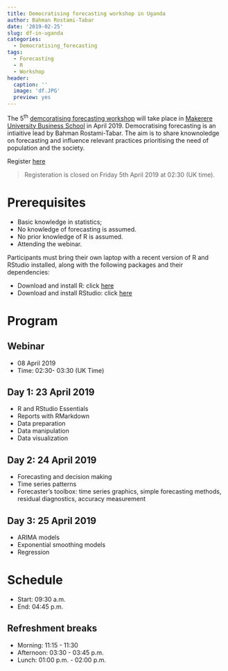 ```yaml
---
title: Democratising forecasting workshop in Uganda
author: Bahman Rostami-Tabar
date: '2019-02-25'
slug: df-in-uganda
categories:
  - Democratising_forecasting
tags:
  - Forecasting
  - R
  - Workshop
header:
  caption: ''
  image: 'df.JPG'
  preview: yes
---
```


The 5^th^ [demcoratising forecasting workshop](https://www.bahmanrt.com/#democtarisingf)  will take place in [Makerere University Business School](https://mubs.ac.ug/) in April 2019.
Democratising forecasting is an intiaitive lead by Bahman Rostami-Tabar. The aim is to share knownoledge on forecasting and influence relevant practices prioritising the need of population and the society.

Register [here](https://www.eventbrite.co.uk/e/forecasting-using-r-tickets-57419969675)

>Registeration is closed on Friday 5th April 2019 at 02:30 (UK time).

# Prerequisites

- Basic knowledge in statistics;
- No knowledge of forecasting is assumed.
- No prior knowledge of R is assumed.
- Attending the webinar.

Participants must bring their own laptop with a recent version of R and RStudio installed, along with the following packages and their dependencies:

- Download and install R: click [here](https://cloud.r-project.org/)
- Download and install RStudio: click [here](https://www.rstudio.com/products/rstudio/download/#download)

# Program

## Webinar 
  - 08 April 2019
  - Time: 02:30- 03:30 (UK Time)

## Day 1: 23 April 2019

  - R and RStudio Essentials
  - Reports with RMarkdown
  - Data preparation
  - Data manipulation
  - Data visualization

## Day 2: 24 April 2019

  - Forecasting and decision making
  - Time series patterns
  - Forecaster's toolbox: time series graphics, simple forecasting methods, residual diagnostics, accuracy measurement
  
## Day 3: 25 April 2019

- ARIMA models
- Exponential smoothing models
- Regression

# Schedule

- Start: 09:30 a.m.
- End: 04:45 p.m.

## Refreshment breaks

- Morning: 11:15 - 11:30
- Afternoon: 03:30 - 03:45 p.m.
- Lunch: 01:00 p.m. - 02:00 p.m.

